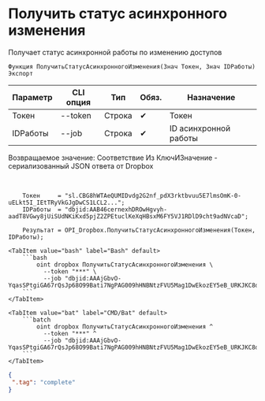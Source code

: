 ﻿---
sidebar_position: 5
---


# Получить статус асинхронного изменения
 Получает статус асинхронной работы по изменению доступов



`Функция ПолучитьСтатусАсинхронногоИзменения(Знач Токен, Знач IDРаботы) Экспорт`

  | Параметр | CLI опция | Тип | Обяз. | Назначение |
  |-|-|-|-|-|
  | Токен | --token | Строка | &#x2714; | Токен |
  | IDРаботы | --job | Строка | &#x2714; | ID асинхронной работы |

  
  Возвращаемое значение:   Соответствие Из КлючИЗначение - сериализованный JSON ответа от Dropbox

<br/>




```bsl title="Пример использования для 1С:Предприятие/OneScript"
    Токен     = "sl.CBG8hWTAeQUMIDvdg2G2nf_pdX3rktbvuu5E7lmsOmK-0-uELkt5I_IEtTRyVkGJgDwCS1LCL2...";
    IDРаботы  = "dbjid:AAB46cernexhDROwHgvyh-aadT8VGwy8jUiSUdNKiKxd5pjZ2ZPEtuclKeXqHBsxM6FY5VJ1RDlD9cht9adNVcaD";

    Результат = OPI_Dropbox.ПолучитьСтатусАсинхронногоИзменения(Токен, IDРаботы);
```
    

 <Tabs>
  
    <TabItem value="bash" label="Bash" default>
        ```bash
            oint dropbox ПолучитьСтатусАсинхронногоИзменения \
              --token "***" \
              --job "dbjid:AAAjGbvO-YqasSPtgiGA67rQsJp68O99Bati7NgPAG009hHNBNtzFVU5Mag1DwEkozEY5eB_URKJKC8dzOTlt6D7"
        ```
    </TabItem>
  
    <TabItem value="bat" label="CMD/Bat" default>
        ```batch
            oint dropbox ПолучитьСтатусАсинхронногоИзменения ^
              --token "***" ^
              --job "dbjid:AAAjGbvO-YqasSPtgiGA67rQsJp68O99Bati7NgPAG009hHNBNtzFVU5Mag1DwEkozEY5eB_URKJKC8dzOTlt6D7"
        ```
    </TabItem>
</Tabs>


```json title="Результат"
{
 ".tag": "complete"
}
```
